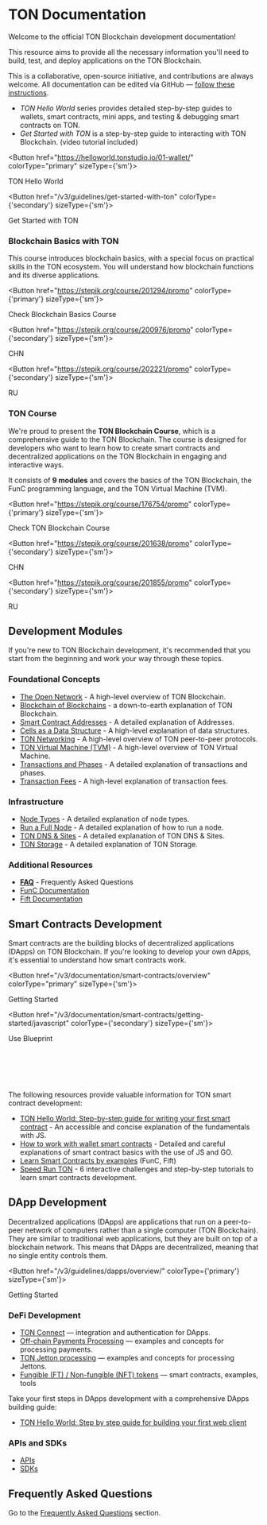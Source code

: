 
# TON Documentation

Welcome to the official TON Blockchain development documentation!

This resource aims to provide all the necessary information you'll need to build, test, and deploy applications on the TON Blockchain.

This is a collaborative, open-source initiative, and contributions are always welcome. All documentation can be edited via GitHub — [follow these instructions](/v3/contribute).

- _TON Hello World_ series provides detailed step-by-step guides to wallets, smart contracts, mini apps, and testing & debugging smart contracts on TON.
- _Get Started with TON_ is a step-by-step guide to interacting with TON Blockchain. (video tutorial included)



<Button href="https://helloworld.tonstudio.io/01-wallet/"
        colorType="primary" sizeType={'sm'}>

TON Hello World

</Button>


<Button href="/v3/guidelines/get-started-with-ton" colorType={'secondary'} sizeType={'sm'}>

Get Started with TON

</Button>


### Blockchain Basics with TON

This course introduces blockchain basics, with a special focus on practical skills in the TON ecosystem. You will understand how blockchain functions and its diverse applications.


<Button href="https://stepik.org/course/201294/promo"
        colorType={'primary'} sizeType={'sm'}>

Check Blockchain Basics Course

</Button>


<Button href="https://stepik.org/course/200976/promo"
        colorType={'secondary'} sizeType={'sm'}>

CHN

</Button>


<Button href="https://stepik.org/course/202221/promo"
        colorType={'secondary'} sizeType={'sm'}>

RU

</Button>


### TON Course

We're proud to present the __TON Blockchain Course__, which is a comprehensive guide to the TON Blockchain. The course is designed for developers who want to learn how to create smart contracts and decentralized applications on the TON Blockchain in engaging and interactive ways.

It consists of __9 modules__ and covers the basics of the TON Blockchain, the FunC programming language, and the TON Virtual Machine (TVM).


<Button href="https://stepik.org/course/176754/promo"
        colorType={'primary'} sizeType={'sm'}>

Check TON Blockchain Course

</Button>


<Button href="https://stepik.org/course/201638/promo"
        colorType={'secondary'} sizeType={'sm'}>

CHN

</Button>


<Button href="https://stepik.org/course/201855/promo"
        colorType={'secondary'} sizeType={'sm'}>

RU

</Button>



## Development Modules

If you're new to TON Blockchain development, it's recommended that you start from the beginning and work your way through these topics.

###  Foundational Concepts

- [The Open Network](/v3/concepts/dive-into-ton/introduction) - A high-level overview of TON Blockchain.
- [Blockchain of Blockchains](/v3/concepts/dive-into-ton/ton-blockchain/blockchain-of-blockchains) - a down-to-earth explanation of TON Blockchain.
- [Smart Contract Addresses](/v3/documentation/smart-contracts/addresses) - A detailed explanation of Addresses.
- [Cells as a Data Structure](/v3/concepts/dive-into-ton/ton-blockchain/cells-as-data-storage) - A high-level explanation of data structures.
- [TON Networking](/v3/concepts/dive-into-ton/ton-blockchain/ton-networking) - A high-level overview of TON peer-to-peer protocols.
- [TON Virtual Machine (TVM)](/v3/documentation/tvm/tvm-overview) - A high-level overview of TON Virtual Machine.
- [Transactions and Phases](/v3/documentation/tvm/tvm-overview#transactions-and-phases) - A detailed explanation of transactions and phases.
- [Transaction Fees](/v3/documentation/smart-contracts/transaction-fees/fees) - A high-level explanation of transaction fees.

### Infrastructure

- [Node Types](/v3/documentation/infra/nodes/node-types) - A detailed explanation of node types.
- [Run a Full Node](/v3/guidelines/nodes/running-nodes/full-node) - A detailed explanation of how to run a node.
- [TON DNS & Sites](/v3/guidelines/web3/ton-dns/dns) - A detailed explanation of TON DNS & Sites.
- [TON Storage](/v3/guidelines/web3/ton-storage/storage-daemon) - A detailed explanation of TON Storage.

### Additional Resources

- [**FAQ**](/v3/documentation/faq) - Frequently Asked Questions
- [FunC Documentation](/v3/documentation/smart-contracts/func/overview)
- [Fift Documentation](/v3/documentation/smart-contracts/fift/overview)

## Smart Contracts Development

Smart contracts are the building blocks of decentralized applications (DApps) on TON Blockchain. If you're looking to develop your own dApps, it's essential to understand how smart contracts work.


<Button href="/v3/documentation/smart-contracts/overview"
        colorType="primary" sizeType={'sm'}>

Getting Started

</Button>


<Button href="/v3/documentation/smart-contracts/getting-started/javascript" colorType={'secondary'} sizeType={'sm'}>

Use Blueprint

</Button>


<br></br><br></br>

The following resources provide valuable information for TON smart contract development:

* [TON Hello World: Step-by-step guide for writing your first smart contract](https://helloworld.tonstudio.io/02-contract/) - An accessible and concise explanation of the fundamentals with JS.
* [How to work with wallet smart contracts](/v3/guidelines/smart-contracts/howto/wallet) - Detailed and careful explanations of smart contract basics with the use of JS and GO.
* [Learn Smart Contracts by examples](/v3/documentation/smart-contracts/contracts-specs/examples) (FunC, Fift)
* [Speed Run TON](/v3/documentation/smart-contracts/contracts-specs/examples) - 6 interactive challenges and step-by-step tutorials to learn smart contracts development.

## DApp Development

Decentralized applications (DApps) are applications that run on a peer-to-peer network of computers rather than a single computer (TON Blockchain). They are similar to traditional web applications, but they are built on top of a blockchain network. This means that DApps are decentralized, meaning that no single entity controls them.

<Button href="/v3/guidelines/dapps/overview/" colorType={'primary'} sizeType={'sm'}>

Getting Started

</Button>


### DeFi Development

* [TON Connect](/v3/guidelines/ton-connect/overview) — integration and authentication for DApps.
* [Off-chain Payments Processing](/v3/guidelines/dapps/asset-processing/payments-processing) — examples and concepts for processing payments.
* [TON Jetton processing](/v3/guidelines/dapps/asset-processing/jettons) — examples and concepts for processing Jettons.
* [Fungible (FT) / Non-fungible (NFT) tokens](/v3/documentation/dapps/defi/tokens) — smart contracts, examples, tools

Take your first steps in DApps development with a comprehensive DApps building guide:

- [TON Hello World: Step by step guide for building your first web client](https://helloworld.tonstudio.io/03-client/)

### APIs and SDKs

* [APIs](/v3/guidelines/dapps/apis-sdks/api-types)
* [SDKs](/v3/guidelines/dapps/apis-sdks/sdk)

## Frequently Asked Questions

Go to the [Frequently Asked Questions](/v3/documentation/faq) section.
